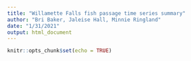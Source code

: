 ```yaml
---
title: "Willamette Falls fish passage time series summary"
author: "Bri Baker, Jaleise Hall, Minnie Ringland"
date: "1/31/2021"
output: html_document
---
```


```r
knitr::opts_chunk$set(echo = TRUE)
```

